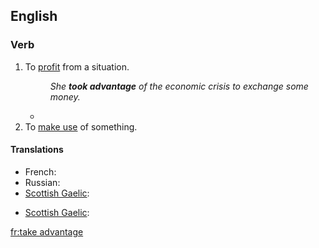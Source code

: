{{also|Appendix:Collocations of do, have, make, and take}}
==English==

===Verb===
{{head|en|verb|inf=[[take]] [[advantage]]}}

# {{intransitive}} To [[profit]] from a situation.
#: ''She '''took advantage''' of the economic crisis to exchange some money.''
#* {{quote-news
|year=2011
|date=December 27
|author=Mike Henson
|title=Norwich   0 - 2   Tottenham
|work=BBC Sport
|url=http://news.bbc.co.uk/sport1/hi/football/16260392.stm
|page=
|passage=The trip to Carrow Road was a chance for Harry Redknapp's side to '''take advantage''' after their two closest London rivals and leaders Manchester City failed to take maximum points from Premier League clashes in the last two days.}}
# To [[make use]] of something.

====Translations====
{{trans-top|profit from a situation}}
* French: {{t|fr|tirer profit}}
* Russian: {{t|ru|получать прибыль}}
* [[Scottish Gaelic]]: {{t-|gd|gabh brath|xs=Scottish Gaelic}}
{{trans-mid}}
{{trans-bottom}}

{{trans-top|make use of something}}
* [[Scottish Gaelic]]: {{t-|gd|gabh brath|xs=Scottish Gaelic}}
{{trans-mid}}
{{trans-bottom}}

[[fr:take advantage]]